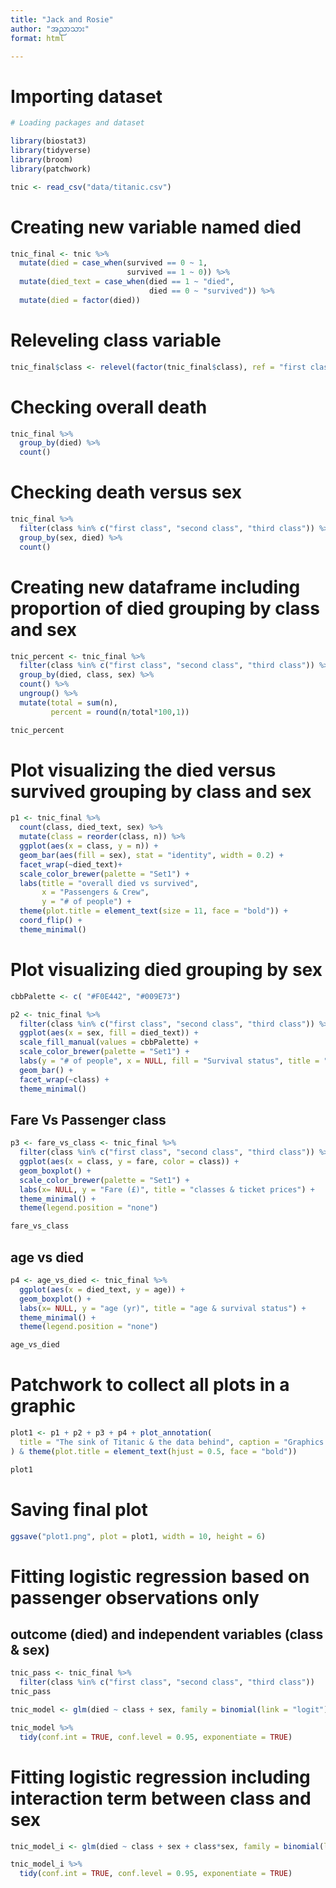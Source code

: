 ```yaml
---
title: "Jack and Rosie"
author: "အညာသား"
format: html

---
```


# Importing dataset

```r
# Loading packages and dataset

library(biostat3)
library(tidyverse)
library(broom)
library(patchwork)

tnic <- read_csv("data/titanic.csv")
```
# Creating new variable named died

```r
tnic_final <- tnic %>% 
  mutate(died = case_when(survived == 0 ~ 1,
                          survived == 1 ~ 0)) %>% 
  mutate(died_text = case_when(died == 1 ~ "died",
                               died == 0 ~ "survived")) %>% 
  mutate(died = factor(died))
```

# Releveling class variable

```r

tnic_final$class <- relevel(factor(tnic_final$class), ref = "first class")

```

# Checking overall death

```r
tnic_final %>% 
  group_by(died) %>% 
  count()
```

# Checking death versus sex

```r
tnic_final %>% 
  filter(class %in% c("first class", "second class", "third class")) %>% 
  group_by(sex, died) %>% 
  count()
```

# Creating new dataframe including proportion of died grouping by class and sex

```r
tnic_percent <- tnic_final %>% 
  filter(class %in% c("first class", "second class", "third class")) %>%
  group_by(died, class, sex) %>% 
  count() %>% 
  ungroup() %>% 
  mutate(total = sum(n),
         percent = round(n/total*100,1))

tnic_percent
```


# Plot visualizing the died versus survived grouping by class and sex  

```r
p1 <- tnic_final %>%
  count(class, died_text, sex) %>%
  mutate(class = reorder(class, n)) %>%
  ggplot(aes(x = class, y = n)) +
  geom_bar(aes(fill = sex), stat = "identity", width = 0.2) + 
  facet_wrap(~died_text)+
  scale_color_brewer(palette = "Set1") +
  labs(title = "overall died vs survived", 
       x = "Passengers & Crew",
       y = "# of people") +
  theme(plot.title = element_text(size = 11, face = "bold")) +
  coord_flip() +
  theme_minimal()
```


# Plot visualizing died grouping by sex

```r
cbbPalette <- c( "#F0E442", "#009E73")

p2 <- tnic_final %>% 
  filter(class %in% c("first class", "second class", "third class")) %>%
  ggplot(aes(x = sex, fill = died_text)) +
  scale_fill_manual(values = cbbPalette) +
  scale_color_brewer(palette = "Set1") +
  labs(y = "# of people", x = NULL, fill = "Survival status", title = "gender & survival")+
  geom_bar() +
  facet_wrap(~class) +
  theme_minimal()
```

## Fare Vs Passenger class

```r
p3 <- fare_vs_class <- tnic_final %>% 
  filter(class %in% c("first class", "second class", "third class")) %>% 
  ggplot(aes(x = class, y = fare, color = class)) +
  geom_boxplot() +
  scale_color_brewer(palette = "Set1") +
  labs(x= NULL, y = "Fare (£)", title = "classes & ticket prices") +
  theme_minimal() +
  theme(legend.position = "none")

fare_vs_class
```

## age vs died

```r
p4 <- age_vs_died <- tnic_final %>% 
  ggplot(aes(x = died_text, y = age)) +
  geom_boxplot() +
  labs(x= NULL, y = "age (yr)", title = "age & survival status") +
  theme_minimal() +
  theme(legend.position = "none")

age_vs_died

```

# Patchwork to collect all plots in a graphic

```r
plot1 <- p1 + p2 + p3 + p4 + plot_annotation(
  title = "The sink of Titanic & the data behind", caption = "Graphics by: အညာသား"
) & theme(plot.title = element_text(hjust = 0.5, face = "bold"))

plot1
```

# Saving final plot

```r
ggsave("plot1.png", plot = plot1, width = 10, height = 6)
```


# Fitting logistic regression based on passenger observations only

## outcome (died) and independent variables (class & sex)

```r
tnic_pass <- tnic_final %>% 
  filter(class %in% c("first class", "second class", "third class"))
tnic_pass
```


```r

tnic_model <- glm(died ~ class + sex, family = binomial(link = "logit"), data = tnic_pass)

tnic_model %>% 
  tidy(conf.int = TRUE, conf.level = 0.95, exponentiate = TRUE)

```

# Fitting logistic regression including interaction term between class and sex

```r
tnic_model_i <- glm(died ~ class + sex + class*sex, family = binomial(link = "logit"), data = tnic_pass)

tnic_model_i %>% 
  tidy(conf.int = TRUE, conf.level = 0.95, exponentiate = TRUE)
```


